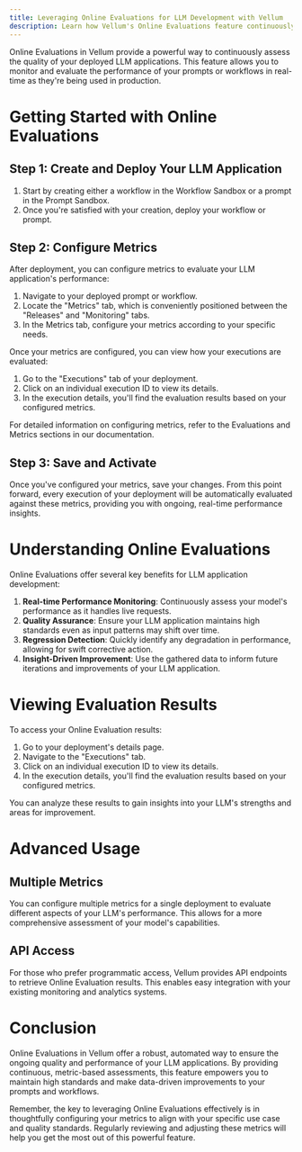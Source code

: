```yaml
---
title: Leveraging Online Evaluations for LLM Development with Vellum
description: Learn how Vellum's Online Evaluations feature continuously assesses LLM outputs, ensuring model quality across diverse deployment scenarios.
---
```


Online Evaluations in Vellum provide a powerful way to continuously assess the quality of your deployed LLM applications. 
This feature allows you to monitor and evaluate the performance of your prompts or workflows in real-time as they're being used in production.

# Getting Started with Online Evaluations

## Step 1: Create and Deploy Your LLM Application

1. Start by creating either a workflow in the Workflow Sandbox or a prompt in the Prompt Sandbox.
2. Once you're satisfied with your creation, deploy your workflow or prompt.

## Step 2: Configure Metrics

After deployment, you can configure metrics to evaluate your LLM application's performance:

1. Navigate to your deployed prompt or workflow.
2. Locate the "Metrics" tab, which is conveniently positioned between the "Releases" and "Monitoring" tabs.
3. In the Metrics tab, configure your metrics according to your specific needs.

Once your metrics are configured, you can view how your executions are evaluated:

1. Go to the "Executions" tab of your deployment.
2. Click on an individual execution ID to view its details.
3. In the execution details, you'll find the evaluation results based on your configured metrics.

<Note>For detailed information on configuring metrics, refer to the Evaluations and Metrics sections in our documentation.</Note>

## Step 3: Save and Activate

Once you've configured your metrics, save your changes. 
From this point forward, every execution of your deployment will be automatically evaluated against these metrics, providing you with ongoing, real-time performance insights.

# Understanding Online Evaluations

Online Evaluations offer several key benefits for LLM application development:

1. **Real-time Performance Monitoring**: Continuously assess your model's performance as it handles live requests.
2. **Quality Assurance**: Ensure your LLM application maintains high standards even as input patterns may shift over time.
3. **Regression Detection**: Quickly identify any degradation in performance, allowing for swift corrective action.
4. **Insight-Driven Improvement**: Use the gathered data to inform future iterations and improvements of your LLM application.

# Viewing Evaluation Results

To access your Online Evaluation results:

1. Go to your deployment's details page.
2. Navigate to the "Executions" tab.
3. Click on an individual execution ID to view its details.
4. In the execution details, you'll find the evaluation results based on your configured metrics.


You can analyze these results to gain insights into your LLM's strengths and areas for improvement.

# Advanced Usage

## Multiple Metrics

You can configure multiple metrics for a single deployment to evaluate different aspects of your LLM's performance. This allows for a more comprehensive assessment of your model's capabilities.

## API Access

For those who prefer programmatic access, Vellum provides API endpoints to retrieve Online Evaluation results. This enables easy integration with your existing monitoring and analytics systems.

# Conclusion

Online Evaluations in Vellum offer a robust, automated way to ensure the ongoing quality and performance of your LLM applications. By providing continuous, metric-based assessments, this feature empowers you to maintain high standards and make data-driven improvements to your prompts and workflows.

Remember, the key to leveraging Online Evaluations effectively is in thoughtfully configuring your metrics to align with your specific use case and quality standards. Regularly reviewing and adjusting these metrics will help you get the most out of this powerful feature.